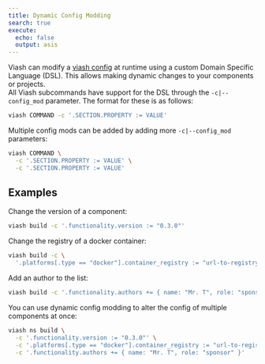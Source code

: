 ```yaml
---
title: Dynamic Config Modding
search: true
execute:
  echo: false
  output: asis
---
```


Viash can modify a [viash config](/reference/config/overview.html) at runtime using a custom Domain Specific Language (DSL). This allows making dynamic changes to your components or projects.  
All Viash subcommands have support for the DSL through the `-c|--config_mod` parameter. The format for these is as follows:

```bash
viash COMMAND -c '.SECTION.PROPERTY := VALUE'
```

Multiple config mods can be added by adding more `-c|--config_mod` parameters:

```bash
viash COMMAND \
  -c '.SECTION.PROPERTY := VALUE' \
  -c '.SECTION.PROPERTY := VALUE'
```

## Examples

Change the version of a component:

```bash
viash build -c '.functionality.version := "0.3.0"'
```

Change the registry of a docker container:

```bash
viash build -c \
  '.platforms[.type == "docker"].container_registry := "url-to-registry"'
```

Add an author to the list:

```bash
viash build -c '.functionality.authors += { name: "Mr. T", role: "sponsor" }'
```

You can use dynamic config modding to alter the config of multiple components at once:

```bash
viash ns build \
  -c '.functionality.version := "0.3.0"' \
  -c '.platforms[.type == "docker"].container_registry := "url-to-registry"' \
  -c '.functionality.authors += { name: "Mr. T", role: "sponsor" }'
```